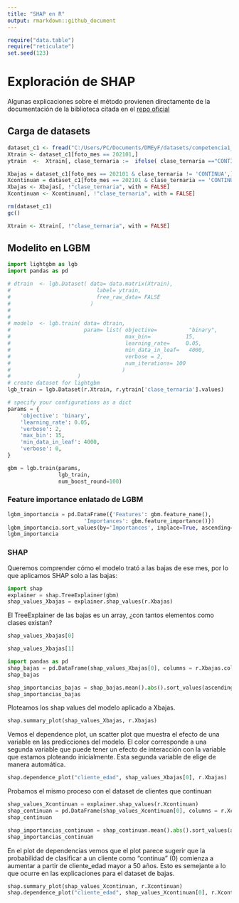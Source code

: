 ```yaml
---
title: "SHAP en R"
output: rmarkdown::github_document
---
```


```r
require("data.table")
require("reticulate")
set.seed(123)
```

# Exploración de SHAP

Algunas explicaciones sobre el método provienen directamente de la documentación de la biblioteca citada en el [repo oficial](https://github.com/slundberg/shap)

## Carga de datasets

```r
dataset_c1 <- fread("C:/Users/PC/Documents/DMEyF/datasets/competencia1_2022.csv", stringsAsFactors= TRUE)
Xtrain <- dataset_c1[foto_mes == 202101,]
ytrain  <-  Xtrain[, clase_ternaria :=  ifelse( clase_ternaria =="CONTINUA", "0", "1" )  ]
```


```r
Xbajas = dataset_c1[foto_mes == 202101 & clase_ternaria != 'CONTINUA',]
Xcontinuan = dataset_c1[foto_mes == 202101 & clase_ternaria == 'CONTINUA',]
Xbajas <- Xbajas[, !"clase_ternaria", with = FALSE]
Xcontinuan <- Xcontinuan[, !"clase_ternaria", with = FALSE]

rm(dataset_c1)
gc()
```


```r
Xtrain <- Xtrain[, !"clase_ternaria", with = FALSE]
```

## Modelito en LGBM

```python
import lightgbm as lgb
import pandas as pd

# dtrain  <- lgb.Dataset( data= data.matrix(Xtrain),
#                           label= ytrain,
#                           free_raw_data= FALSE
#                         )
# 
# 
# modelo  <- lgb.train( data= dtrain,
#                       param= list( objective=          "binary",
#                                    max_bin=           15,
#                                    learning_rate=     0.05,
#                                    min_data_in_leaf=   4000,
#                                    verbose = 2,
#                                    num_iterations= 100
#                                   )
#                     )
# create dataset for lightgbm
lgb_train = lgb.Dataset(r.Xtrain, r.ytrain['clase_ternaria'].values)

# specify your configurations as a dict
params = {
    'objective': 'binary',
    'learning_rate': 0.05,
    'verbose': 2,
    'max_bin': 15,
    'min_data_in_leaf': 4000,
    'verbose': 0,
}

gbm = lgb.train(params,
                lgb_train,
                num_boost_round=100)
```
### Feature importance enlatado de LGBM

```python
lgbm_importancia = pd.DataFrame({'Features': gbm.feature_name(),
                        'Importances': gbm.feature_importance()})
lgbm_importancia.sort_values(by='Importances', inplace=True, ascending=False)
lgbm_importancia
```
### SHAP

Queremos comprender cómo el modelo trató a las bajas de ese mes, por lo que aplicamos SHAP solo a las bajas:

```python
import shap
explainer = shap.TreeExplainer(gbm)
shap_values_Xbajas = explainer.shap_values(r.Xbajas)

```
El TreeExplainer de las bajas es un array, ¿con tantos elementos como clases existan?

```python
shap_values_Xbajas[0]
```



```python
shap_values_Xbajas[1]
```

```python
import pandas as pd
shap_bajas = pd.DataFrame(shap_values_Xbajas[0], columns = r.Xbajas.columns)
shap_bajas
```

```python
shap_importancias_bajas = shap_bajas.mean().abs().sort_values(ascending=False)
shap_importancias_bajas
```
Ploteamos los shap values del modelo aplicado a Xbajas. 

```python
shap.summary_plot(shap_values_Xbajas, r.Xbajas)
```

Vemos el dependence plot, un scatter plot que muestra el efecto de una variable en las predicciones del modelo. 
El color corresponde a una segunda variable que puede tener un efecto de interacción con la variable que estamos ploteando inicialmente. Esta segunda variable de elige de manera automática. 


```python
shap.dependence_plot("cliente_edad", shap_values_Xbajas[0], r.Xbajas)
```
Probamos el mismo proceso con el dataset de clientes que continuan

```python
shap_values_Xcontinuan = explainer.shap_values(r.Xcontinuan)
shap_continuan = pd.DataFrame(shap_values_Xcontinuan[0], columns = r.Xcontinuan.columns)
shap_continuan
```

```python
shap_importancias_continuan = shap_continuan.mean().abs().sort_values(ascending=False)
shap_importancias_continuan

```
En el plot de dependencias vemos que el plot parece sugerir que la probabilidad de clasificar a un cliente como "continua" (0) comienza a aumentar a partir de cliente_edad mayor a 50 años. Esto es semejante a lo que ocurre en las explicaciones para el dataset de bajas.


```python
shap.summary_plot(shap_values_Xcontinuan, r.Xcontinuan)
shap.dependence_plot("cliente_edad", shap_values_Xcontinuan[0], r.Xcontinuan)
```

